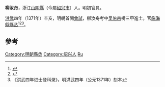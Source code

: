 '''柳汝舟'''，浙江[[山阴縣|山阴縣]]（今屬[[绍兴市|绍兴市]]）人。明初官員。

[[洪武|洪武]]四年（1371年）辛亥，明朝首開[[會試|會試]]，柳汝舟考中[[吴伯宗|吴伯宗]]榜三甲進士。官[[临海縣|临海縣]][[縣丞|縣丞]]<ref>{{cite news|title=《绍兴市志 卷44 第二章  历代进士名录》|url=http://www.sxlib.com:8080/web/gycslou/sxsz/44z2.htm|accessdate=2013-07-25|newspaper=绍兴图书馆|deadurl=yes|archiveurl=https://archive.is/20120914053252/http://www.sxlib.com:8080/web/gycslou/sxsz/44z2.htm|archivedate=2012-09-14}}</ref><ref>{{Cite book|title=万历《绍兴府志》点校本|last=（明）萧良幹修；（明）张元忭，孙鑛纂；李能成点校|first=|publisher=宁波：宁波出版社|year=2012年7月|isbn=7-5526-0329-1|location=|pages=646}}</ref><ref>《洪武四年进士登科录》，明洪武四年（公元1371年）刻本</ref>。

==參考==
{{reflist}}
{{洪武四年辛亥科殿试金榜}}
{{DEFAULTSORT:Liu柳}}
[[Category:明朝縣丞|Category:明朝縣丞]]
[[Category:绍兴人|Category:绍兴人]]
[[Category:柳姓|Ru]]